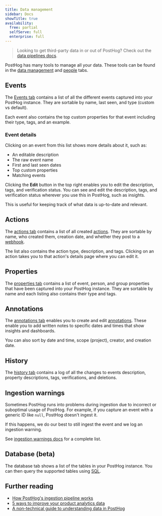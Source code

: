 ```yaml
---
title: Data management
sidebar: Docs
showTitle: true
availability:
  free: partial
  selfServe: full
  enterprise: full
---
```


> Looking to get third-party data in or out of PostHog? Check out the [data pipelines docs](/docs/cdp).

PostHog has many tools to manage all your data. These tools can be found in the [data management](https://us.posthog.com/data-management/events) and [people](https://us.posthog.com/persons) tabs.

<ProductScreenshot
    imageLight = {dataManagementLight} 
    imageDark = {dataManagementDark}
    alt="Data management events" 
    classes="rounded"
/>

## Events

The [Events tab](https://app.posthog.com/data-management/events) contains a list of all the different events captured into your PostHog instance. They are sortable by name, last seen, and type (custom vs default).

Each event also contains the top custom properties for that event including their type, tags, and an example.

### Event details

Clicking on an event from this list shows more details about it, such as:

- An editable description
- The raw event name
- First and last seen dates
- Top custom properties
- Matching events

Clicking the **Edit** button in the top right enables you to edit the description, tags, and verification status. You can see and edit the description, tags, and verification status wherever you use this in PostHog, such as insights. 

This is useful for keeping track of what data is up-to-date and relevant.

<ProductScreenshot
    imageLight = {definitionCardLight} 
    imageDark = {definitionCardDark}
    alt="Definition card edit" 
    classes="rounded"
/>

## Actions

The [actions tab](https://app.posthog.com/data-management/actions) contains a list of all created [actions](/docs/data/actions). They are sortable by name, who created them, creation date, and whether they post to a [webhook](/docs/webhooks). 

The list also contains the action type, description, and tags. Clicking on an action takes you to that action's details page where you can edit it. 

## Properties 

The [properties tab](https://app.posthog.com/data-management/properties) contains a list of event, person, and group properties that have been captured into your PostHog instance. They are sortable by name and each listing also contains their type and tags.

## Annotations

The [annotations tab](https://app.posthog.com/data-management/annotations) enables you to create and edit [annotations](/docs/data/annotations). These enable you to add written notes to specific dates and times that show insights and dashboards.

You can also sort by date and time, scope (project), creator, and creation date.

## History

The [history tab](https://app.posthog.com/data-management/history) contains a log of all the changes to events description, property descriptions, tags, verifications, and deletions.

## Ingestion warnings

Sometimes PostHog runs into problems during ingestion due to incorrect or suboptimal usage of PostHog. For example, if you capture an event with a generic ID like `null`, PostHog doesn't ingest it.

If this happens, we do our best to still ingest the event and we log an ingestion warning. 

<ProductScreenshot
    imageLight = {warningsLight} 
    imageDark = {warningsDark}
    alt="Ingestion warnings" 
    classes="rounded"
/>

See [ingestion warnings docs](/docs/data/ingestion-warnings) for a complete list.

## Database (beta)

The database tab shows a list of the tables in your PostHog instance. You can then query the supported tables using [SQL](/docs/sql).

## Further reading

- [How PostHog's ingestion pipeline works](/docs/how-posthog-works/ingestion-pipeline)
- [5 ways to improve your product analytics data](/product-engineers/5-ways-to-improve-analytics-data)
- [A non-technical guide to understanding data in PostHog](/tutorials/non-technical-guide-to-data)
